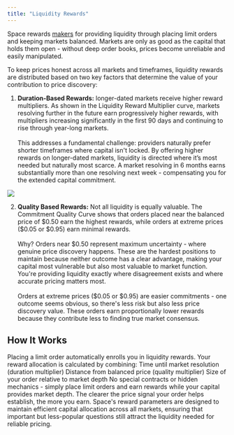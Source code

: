 ```yaml
---
title: "Liquidity Rewards"
---
```

Space rewards [makers](/features/clob/makers-and-takers) for providing liquidity through placing limit orders and keeping markets balanced. Markets are only as good as the capital that holds them open - without deep order books, prices become unreliable and easily manipulated.

To keep prices honest across all markets and timeframes, liquidity rewards are distributed based on two key factors that determine the value of your contribution to price discovery:
1. **Duration-Based Rewards:** longer-dated markets receive higher reward multipliers. As shown in the Liquidity Reward Multiplier curve, markets resolving further in the future earn progressively higher rewards, with multipliers increasing significantly in the first 90 days and continuing to rise through year-long markets. \
\
This addresses a fundamental challenge: providers naturally prefer shorter timeframes where capital isn't locked. By offering higher rewards on longer-dated markets, liquidity is directed where it’s most needed but naturally most scarce. A market resolving in 6 months earns substantially more than one resolving next week - compensating you for the extended capital commitment.

<Frame caption="Caption text">
  <img src="/images/image7.png" />
</Frame>



2. **Quality Based Rewards:** Not all liquidity is equally valuable. The Commitment Quality Curve shows that orders placed near the balanced price of \$0.50 earn the highest rewards, while orders at extreme prices (\$0.05 or \$0.95) earn minimal rewards. \
\
Why? Orders near \$0.50 represent maximum uncertainty - where genuine price discovery happens. These are the hardest positions to maintain because neither outcome has a clear advantage, making your capital most vulnerable but also most valuable to market function. You're providing liquidity exactly where disagreement exists and where accurate pricing matters most.\
\
Orders at extreme prices (\$0.05 or \$0.95) are easier commitments - one outcome seems obvious, so there's less risk but also less price discovery value. These orders earn proportionally lower rewards because they contribute less to finding true market consensus.


<CommitmentQualityCurve />


## How It Works
Placing a limit order automatically enrolls you in liquidity rewards. Your reward allocation is calculated by combining:
Time until market resolution (duration multiplier)
Distance from balanced price (quality multiplier)
Size of your order relative to market depth
No special contracts or hidden mechanics - simply place limit orders and earn rewards while your capital provides market depth. The clearer the price signal your order helps establish, the more you earn.
Space's reward parameters are designed to maintain efficient capital allocation across all markets, ensuring that important but less-popular questions still attract the liquidity needed for reliable pricing.

